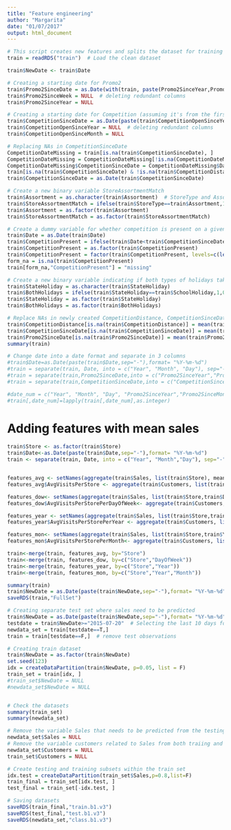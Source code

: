 ```yaml
---
title: "Feature engineering"
author: "Margarita"
date: "01/07/2017"
output: html_document
---
```

```r
# This script creates new features and splits the dataset for training and testing
train = readRDS("train")  # Load the clean dataset
```

```r
train$NewDate <- train$Date 
```

```r
# Creating a starting date for Promo2
train$Promo2SinceDate = as.Date(with(train, paste(Promo2SinceYear,Promo2SinceWeek,1, sep="-")),"%Y-%U-%u")
train$Promo2SinceWeek = NULL  # deleting redundant columns
train$Promo2SinceYear = NULL
```

```r
# Creating a starting date for Competition (assuming it's from the first day of the month)
train$CompetitionSinceDate = as.Date(paste(train$CompetitionOpenSinceYear, train$CompetitionOpenSinceMonth, 1, sep="-"),format="%Y-%m-%d")
train$CompetitionOpenSinceYear = NULL  # deleting redundant columns
train$CompetitionOpenSinceMonth = NULL
```

```r
# Replacing NAs in CompetitionSinceDate
CompetitionDateMissing = train[is.na(train$CompetitionSinceDate), ]
CompetitionDateMissing = CompetitionDateMissing[!is.na(CompetitionDateMissing$CompetitionDistance), ]
CompetitionDateMissing$CompetitionSinceDate = CompetitionDateMissing$Date  # replacing NAs with the current date
train[is.na(train$CompetitionSinceDate) & !is.na(train$CompetitionDistance),"CompetitionSinceDate"]=CompetitionDateMissing$CompetitionSinceDate
train$CompetitionSinceDate = as.Date(train$CompetitionSinceDate)
```
```r
# Create a new binary variable StoreAssortmentMatch
train$Assortment = as.character(train$Assortment)  # StoreType and Assortment have different levels
train$StoreAssortmentMatch = ifelse(train$StoreType==train$Assortment,1,0)
train$Assortment = as.factor(train$Assortment)
train$StoreAssortmentMatch = as.factor(train$StoreAssortmentMatch)
```

```r
# Create a dummy variable for whether competition is present on a given day
train$Date = as.Date(train$Date)
train$CompetitionPresent = ifelse(train$Date<train$CompetitionSinceDate,0,1)
train$CompetitionPresent = as.factor(train$CompetitionPresent)
train$CompetitionPresent = factor(train$CompetitionPresent, levels=c(levels(train$CompetitionPresent), "missing"))
form_na = is.na(train$CompetitionPresent)
train[form_na,"CompetitionPresent"] = "missing"
```

```r
# Create a new binary variable indicating if both types of holidays take place on a given day
train$StateHoliday = as.character(train$StateHoliday)
train$BothHolidays = ifelse(train$StateHoliday==train$SchoolHoliday,1,0)
train$StateHoliday = as.factor(train$StateHoliday)
train$BothHolidays = as.factor(train$BothHolidays)
```

```r
# Replace NAs in newly created CompetitionDistance, CompetitionSinceDate, Promo2SinceDate
train$CompetitionDistance[is.na(train$CompetitionDistance)] = mean(train$CompetitionDistance, na.rm = TRUE)
train$CompetitionSinceDate[is.na(train$CompetitionSinceDate)] = mean(train$CompetitionSinceDate, na.rm = TRUE)
train$Promo2SinceDate[is.na(train$Promo2SinceDate)] = mean(train$Promo2SinceDate, na.rm = TRUE)
summary(train)   
```

```r
# Change date into a date format and separate in 3 columns
#train$Date=as.Date(paste(train$Date,sep="-"),format= "%Y-%m-%d")
#train = separate(train, Date, into = c("Year", "Month", "Day"), sep="-")
#train = separate(train,Promo2SinceDate,into = c("Promo2SinceYear","Promo2SinceMonth", "Promo2SinceDay"), sep="-")
#train = separate(train,CompetitionSinceDate,into = c("CompetitionSinceYear","CompetitionSinceMonth", "CompetitionSinceDay"), sep="-")

#date_num = c("Year", "Month", "Day", "Promo2SinceYear","Promo2SinceMonth","Promo2SinceDay","CompetitionSinceYear", "CompetitionSinceMonth", "CompetitionSinceDay")
#train[,date_num]=lapply(train[,date_num],as.integer)

```
# Adding features with mean sales 
```r
train$Store <- as.factor(train$Store)
train$Date<-as.Date(paste(train$Date,sep="-"),format= "%Y-%m-%d")
train <- separate(train, Date, into = c("Year", "Month","Day"), sep="-")


features_avg <- setNames(aggregate(train$Sales, list(train$Store), mean),c("Store","AvgSalesPerStore"))
features_avg$AvgVisitsPerStore <- aggregate(train$Customers, list(train$Store), mean)[,2]

features_dow<- setNames(aggregate(train$Sales, list(train$Store,train$DayOfWeek), mean),c("Store","DayOfWeek","AvgSalesPerStorePerDayOfWeek"))
features_dow$AvgVisitsPerStorePerDayOfWeek<- aggregate(train$Customers, list(train$Store,train$DayOfWeek), mean)[,3]

features_year <- setNames(aggregate(train$Sales, list(train$Store,train$Year), mean),c("Store","Year","AvgSalesPerStorePerYear"))
features_year$AvgVisitsPerStorePerYear <- aggregate(train$Customers, list(train$Store,train$Year), mean)[,3]

features_mon<- setNames(aggregate(train$Sales, list(train$Store,train$Year,train$Month), mean),c("Store","Year","Month","AvgSalesPerStorePerMonth"))
features_mon$AvgVisitsPerStorePerMonth<- aggregate(train$Customers, list(train$Store,train$Year,train$Month), mean)[,4]

```

```r

train<-merge(train, features_avg, by="Store")
train<-merge(train, features_dow, by=c("Store","DayOfWeek"))
train<-merge(train, features_year, by=c("Store","Year"))
train<-merge(train, features_mon, by=c("Store","Year","Month"))

summary(train)
train$NewDate = as.Date(paste(train$NewDate,sep="-"),format= "%Y-%m-%d")
saveRDS(train,"FullSet")
```


```r
# Creating separate test set where sales need to be predicted
train$NewDate = as.Date(paste(train$NewDate,sep="-"),format= "%Y-%m-%d")
testdate = train$NewDate>="2015-07-20"  # Selecting the last 10 days for forecasting
newdata_set = train[testdate==T,]
train = train[testdate==F,]  # remove test observations

# Creating train dataset
train$NewDate = as.factor(train$NewDate)
set.seed(123)
idx = createDataPartition(train$NewDate, p=0.05, list = F)
train_set = train[idx, ]
#train_set$NewDate = NULL
#newdata_set$NewDate = NULL


# Check the datasets
summary(train_set)
summary(newdata_set)
```

```r
# Remove the variable Sales that needs to be predicted from the testing dataset
newdata_set$Sales = NULL
# Remove the variable customers related to Sales from both traiing and testing datasets
newdata_set$Customers = NULL 
train_set$Customers = NULL
```

```r
# Create testing and training subsets within the train set
idx.test = createDataPartition(train_set$Sales,p=0.8,list=F)
train_final = train_set[idx.test, ]
test_final = train_set[-idx.test, ]

```
```r
# Saving datasets
saveRDS(train_final,"train.b1.v3")
saveRDS(test_final,"test.b1.v3")
saveRDS(newdata_set,"class.b1.v3")
```